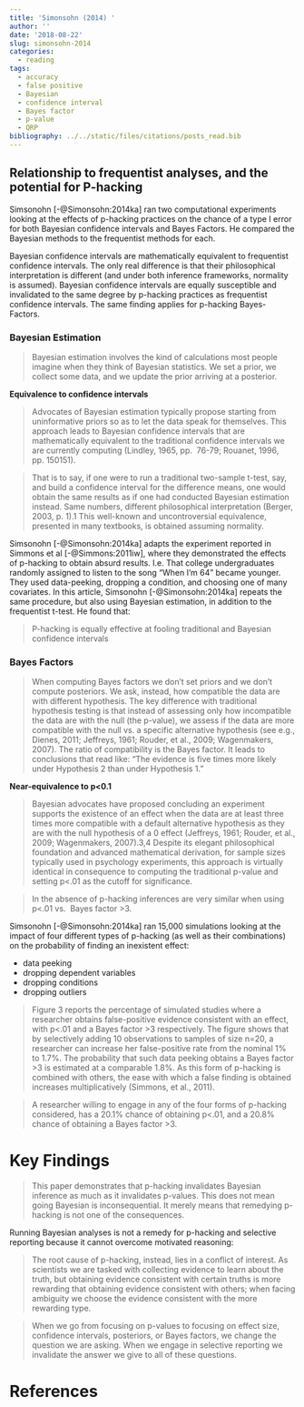 ```yaml
---
title: 'Simonsohn (2014) '
author: ''
date: '2018-08-22'
slug: simonsohn-2014
categories:
  - reading
tags:
  - accuracy
  - false positive
  - Bayesian
  - confidence interval
  - Bayes factor
  - p-value
  - QRP
bibliography: ../../static/files/citations/posts_read.bib
---
```


## Relationship to frequentist analyses, and the potential for P-hacking

Simsonohn [-@Simonsohn:2014ka] ran two computational experiments looking at the effects of p-hacking practices on the chance of a type I error for both Bayesian confidence intervals and Bayes Factors. He compared the Bayesian methods to the frequentist methods for each.

Bayesian confidence intervals are mathematically equivalent to frequentist confidence intervals. The only real difference is that their philosophical interpretation is different (and under both inference frameworks, normality is assumed). Bayesian confidence intervals are equally susceptible and invalidated to the same degree by p-hacking practices as frequentist confidence intervals. The same finding applies for p-hacking Bayes-Factors.

### Bayesian Estimation

> Bayesian estimation involves the kind of calculations most people imagine when 
> they think of Bayesian statistics. We set a prior, we collect some data, and we 
> update the prior arriving at a posterior.

**Equivalence to confidence intervals**

> Advocates of Bayesian estimation typically propose starting from uninformative 
> priors so as to let the data speak for themselves. This approach leads to 
> Bayesian confidence intervals that are mathematically equivalent to the 
> traditional confidence intervals we are currently computing (Lindley, 1965, pp. 
> 76-79; Rouanet, 1996, pp. 150151).

> That is to say, if one were to run a traditional two-sample t-test, say, and 
> build a confidence interval for the difference means, one would obtain the same 
> results as if one had conducted Bayesian estimation instead. Same numbers, 
> different philosophical interpretation (Berger, 2003, p. 1).1 This well-known 
> and uncontroversial equivalence, presented in many textbooks, is obtained 
> assuming normality.

Simsonohn [-@Simonsohn:2014ka] adapts the experiment reported in Simmons et al [-@Simmons:2011iw], where they demonstrated the effects of p-hacking to obtain absurd results. I.e. That college undergraduates randomly assigned to listen to the song "When I'm 64" became younger. They used data-peeking, dropping a condition, and choosing one of many covariates. In this article, Simsonohn [-@Simonsohn:2014ka] repeats the same procedure, but also using Bayesian estimation, in addition to the frequentist t-test. He found that:

> P-hacking is equally effective at fooling traditional and 
> Bayesian confidence intervals

### Bayes Factors

> When computing Bayes factors we don’t set priors and we don’t compute 
> posteriors. We ask, instead, how compatible the data are with different 
> hypothesis. The key difference with traditional hypothesis testing is that 
> instead of assessing only how incompatible the data are with the null (the 
> p-value), we assess if the data are more compatible with the null vs. a specific 
> alternative hypothesis (see e.g., Dienes, 2011; Jeffreys, 1961; Rouder, et al., 
> 2009; Wagenmakers, 2007). The ratio of compatibility is the Bayes factor. It 
> leads to conclusions that read like: “The evidence is five times more likely 
> under Hypothesis 2 than under Hypothesis 1.”

**Near-equivalence to p<0.1**

> Bayesian advocates have proposed concluding an experiment supports the existence 
> of an effect when the data are at least three times more compatible with a 
> default alternative hypothesis as they are with the null hypothesis of a 0 
> effect (Jeffreys, 1961; Rouder, et al., 2009; Wagenmakers, 2007).3,4 Despite its 
> elegant philosophical foundation and advanced mathematical derivation, for 
> sample sizes typically used in psychology experiments, this approach is 
> virtually identical in consequence to computing the traditional p-value and 
> setting p<.01 as the cutoff for significance.


> In the absence of p-hacking inferences are very similar when using p<.01 vs. 
> Bayes factor >3.

Simsonohn [-@Simonsohn:2014ka] ran 15,000 simulations looking at the impact of four different types of p-hacking (as well as their combinations) on the probability of finding an inexistent effect:

- data peeking
- dropping dependent variables
- dropping conditions
- dropping outliers

> Figure 3 reports the percentage of simulated studies where a researcher obtains 
> false-positive evidence consistent with an effect, with p<.01 and a Bayes factor 
> >3 respectively. The figure shows that by selectively adding 10 observations to 
> samples of size n=20, a researcher can increase her false-positive rate from the 
> nominal 1% to 1.7%. The probability that such data peeking obtains a Bayes 
> factor >3 is estimated at a comparable 1.8%. As this form of p-hacking is 
> combined with others, the ease with which a false finding is obtained increases 
> multiplicatively (Simmons, et al., 2011).

> A researcher willing to engage in any of the four forms of p-hacking considered, 
> has a 20.1% chance of obtaining p<.01, and a 20.8% chance of obtaining a Bayes 
> factor >3.

# Key Findings

> This paper demonstrates that p-hacking invalidates Bayesian inference as much as 
> it invalidates p-values. This does not mean going Bayesian is inconsequential. 
> It merely means that remedying p-hacking is not one of the consequences.

Running Bayesian analyses is not a remedy for p-hacking and selective reporting because it cannot overcome motivated reasoning:

> The root cause of p-hacking, instead, lies in a conflict of interest. As 
> scientists we are tasked with collecting evidence to learn about the truth, but 
> obtaining evidence consistent with certain truths is more rewarding that 
> obtaining evidence consistent with others; when facing ambiguity we choose the 
> evidence consistent with the more rewarding type.

> When we go from focusing on p-values to focusing on effect size, confidence 
> intervals, posteriors, or Bayes factors, we change the question we are asking. 
> When we engage in selective reporting we invalidate the answer we give to all of 
> these questions.

# References
